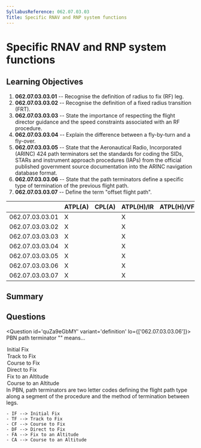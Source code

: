 ```yaml
---
SyllabusReference: 062.07.03.03
Title: Specific RNAV and RNP system functions
---
```


# Specific RNAV and RNP system functions

## Learning Objectives

1. **062.07.03.03.01** -- Recognise the definition of radius to fix (RF) leg.
2. **062.07.03.03.02** -- Recognise the definition of a fixed radius transition
   (FRT).
3. **062.07.03.03.03** -- State the importance of respecting the flight director
   guidance and the speed constraints associated with an RF procedure.
4. **062.07.03.03.04** -- Explain the difference between a fly-by-turn and a
   fly-over.
5. **062.07.03.03.05** -- State that the Aeronautical Radio, Incorporated
   (ARINC) 424 path terminators set the standards for coding the SIDs, STARs and
   instrument approach procedures (IAPs) from the official published government
   source documentation into the ARINC navigation database format.
6. **062.07.03.03.06** -- State that the path terminators define a specific type
   of termination of the previous flight path.
7. **062.07.03.03.07** -- Define the term "offset flight path".

|                 | ATPL(A) | CPL(A) | ATPL(H)/IR | ATPL(H)/VFR | CPL(H) | IR  | CBIR(A) |
| --------------- | ------- | ------ | ---------- | ----------- | ------ | --- | ------- |
| 062.07.03.03.01 | X       |        | X          |             |        | X   | X       |
| 062.07.03.03.02 | X       |        | X          |             |        | X   | X       |
| 062.07.03.03.03 | X       |        | X          |             |        | X   | X       |
| 062.07.03.03.04 | X       |        | X          |             |        | X   | X       |
| 062.07.03.03.05 | X       |        | X          |             |        | X   |         |
| 062.07.03.03.06 | X       |        | X          |             |        | X   |         |
| 062.07.03.03.07 | X       |        | X          |             |        | X   | X       |

## Summary

## Questions

<Question id='quZa9eGbMY' variant='definition' lo={['062.07.03.03.06']}>
  <Text  variant='oneCorrect'>PBN path terminator "<Subject/>" means...</Text>
  <Option id='quZa9eGbMY-1' subject={[["IF'"]]}>Initial Fix</Option>
  <Option id='quZa9eGbMY-2' subject={[["TF'"]]}>Track to Fix</Option>
  <Option id='quZa9eGbMY-3' subject={[["CF'"]]}>Course to Fix</Option>
  <Option id='quZa9eGbMY-4' subject={[["DF'"]]}>Direct to Fix</Option>
  <Option id='quZa9eGbMY-5' subject={[["FA'"]]}>Fix to an Altitude</Option>
  <Option id='quZa9eGbMY-6' subject={[["CA'"]]}>Course to an Altitude</Option>
  <Explanation>
    In PBN, path terminators are two letter codes defining the flight path type along
    a segment of the procedure and the method of termination between legs.

    - IF --> Initial Fix
    - TF --> Track to Fix
    - CF --> Course to Fix
    - DF --> Direct to Fix
    - FA --> Fix to an Altitude
    - CA --> Course to an Altitude

  </Explanation>
</Question>
